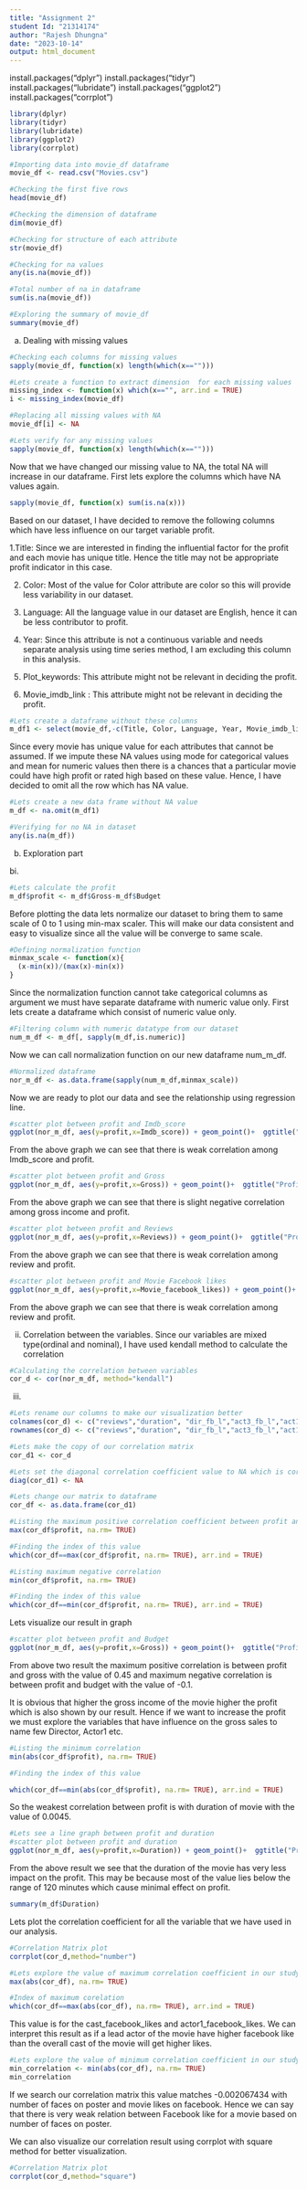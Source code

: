 ---
title: "Assignment 2"
student Id: "21314174"
author: "Rajesh Dhungna"
date: "2023-10-14"
output: html_document
---

install.packages("dplyr")
install.packages("tidyr")
install.packages("lubridate")
install.packages("ggplot2")
install.packages("corrplot")

```{r}
library(dplyr)
library(tidyr)
library(lubridate)
library(ggplot2)
library(corrplot)
```

```{r}
#Importing data into movie_df dataframe 
movie_df <- read.csv("Movies.csv")
```


```{r}
#Checking the first five rows
head(movie_df)
```
```{r}
#Checking the dimension of dataframe
dim(movie_df)
```

```{r}
#Checking for structure of each attribute
str(movie_df)

```


```{r}
#Checking for na values
any(is.na(movie_df))
```

```{r}
#Total number of na in dataframe
sum(is.na(movie_df))
```


```{r}
#Exploring the summary of movie_df
summary(movie_df)
```

a. Dealing with missing values
```{r}
#Checking each columns for missing values
sapply(movie_df, function(x) length(which(x=="")))
```


```{r}
#Lets create a function to extract dimension  for each missing values
missing_index <- function(x) which(x=="", arr.ind = TRUE)
i <- missing_index(movie_df)
```


```{r}
#Replacing all missing values with NA
movie_df[i] <- NA
```

```{r}
#Lets verify for any missing values
sapply(movie_df, function(x) length(which(x=="")))
```

Now that we have changed our missing value to NA, the total NA will increase in our dataframe. First lets explore the columns which have NA values again. 
```{r}
sapply(movie_df, function(x) sum(is.na(x)))
```
 

Based on our dataset, I have decided to remove the following columns which have less influence on our target variable profit. 

1.Title: Since we are interested in finding the influential factor for the profit and each movie has unique title. Hence the title may not be appropriate profit indicator in this case.


2. Color: Most of the value for Color attribute are color so this will provide less variability in our dataset.

3. Language: All the language value in our dataset are English, hence it can be less contributor to profit.


4. Year: Since this attribute is not a continuous variable and needs separate analysis using time series method, I am excluding this column in this analysis.

5. Plot_keywords: This attribute might not be relevant in deciding the profit.

6. Movie_imdb_link : This attribute might not be relevant in deciding the profit.




```{r}
#Lets create a dataframe without these columns
m_df1 <- select(movie_df,-c(Title, Color, Language, Year, Movie_imdb_link,Plot_keywords ))
```



Since every movie has unique value for each attributes that cannot be assumed. If we impute these NA values using mode for categorical values and mean for numeric values then there is a chances that a particular movie could have high profit or rated high based on these value. Hence, I have decided to omit all the row which has NA value.

```{r}
#Lets create a new data frame without NA value
m_df <- na.omit(m_df1)
```


```{r}
#Verifying for no NA in dataset
any(is.na(m_df))
```


b. Exploration part
 
bi.
```{r}
#Lets calculate the profit
m_df$profit <- m_df$Gross-m_df$Budget
```


Before plotting the data lets normalize our dataset to bring them to same scale of 0 to 1 using min-max scaler. This will make our data consistent and easy to visualize since all the value will be converge to same scale. 

```{r}
#Defining normalization function
minmax_scale <- function(x){
  (x-min(x))/(max(x)-min(x))
}
```

Since the normalization function cannot take categorical columns as argument we must have separate dataframe with numeric value only. First lets create a dataframe which consist of numeric value only.


```{r}
#Filtering column with numeric datatype from our dataset
num_m_df <- m_df[, sapply(m_df,is.numeric)]
```


Now we can call normalization function on our new dataframe num_m_df.
```{r}
#Normalized dataframe 
nor_m_df <- as.data.frame(sapply(num_m_df,minmax_scale))
```


Now we are ready to plot our data and see the relationship using regression line. 
```{r}
#scatter plot between profit and Imdb_score
ggplot(nor_m_df, aes(y=profit,x=Imdb_score)) + geom_point()+  ggtitle("Profit by IMDB Score") + geom_smooth(method=lm,  linetype="dashed", color="darkred", fill="blue")
```

From the above graph we can see that there is weak correlation among Imdb_score and profit. 



```{r}
#scatter plot between profit and Gross
ggplot(nor_m_df, aes(y=profit,x=Gross)) + geom_point()+  ggtitle("Profit by Gross Income") + geom_smooth(method=lm,  linetype="dashed", color="darkred", fill="blue")

```

From the above graph we can see that there is slight negative correlation among gross income and profit.


```{r}
#scatter plot between profit and Reviews
ggplot(nor_m_df, aes(y=profit,x=Reviews)) + geom_point()+  ggtitle("Profit by Reviews") + geom_smooth(method=lm,  linetype="dashed", color="darkred", fill="blue")
```

From the above graph we can see that there is weak correlation among review and profit.



```{r}
#scatter plot between profit and Movie Facebook likes
ggplot(nor_m_df, aes(y=profit,x=Movie_facebook_likes)) + geom_point()+  ggtitle("Profit by Movie Facebook likes") + geom_smooth(method=lm,  linetype="dashed", color="darkred", fill="blue")
```

From the above graph we can see that there is weak correlation among review and profit.







ii. Correlation between the variables.
Since our variables are mixed type(ordinal and nominal), I have used kendall method to calculate the correlation

```{r}
#Calculating the correlation between variables
cor_d <- cor(nor_m_df, method="kendall")

```



iii.

```{r}
#Lets rename our columns to make our visualization better
colnames(cor_d) <- c("reviews","duration", "dir_fb_l","act3_fb_l","act1_fb_l","gross","votes","cast_fb_l","p_face_no","budget","act2_fb_l","imdb_scr","asp_r","m_fb_l","profit")
rownames(cor_d) <- c("reviews","duration", "dir_fb_l","act3_fb_l","act1_fb_l","gross","votes","cast_fb_l","p_face_no","budget","act2_fb_l","imdb_scr","asp_r","m_fb_l","profit")
```


```{r}
#Lets make the copy of our correlation matrix
cor_d1 <- cor_d
```


```{r}
#Lets set the diagonal correlation coefficient value to NA which is correlation with self.
diag(cor_d1) <- NA

```


```{r}
#Lets change our matrix to dataframe
cor_df <- as.data.frame(cor_d1)
```



```{r}
#Listing the maximum positive correlation coefficient between profit and other variable
max(cor_df$profit, na.rm= TRUE)
```
```{r}
#Finding the index of this value
which(cor_df==max(cor_df$profit, na.rm= TRUE), arr.ind = TRUE)
```


```{r}
#Listing maximum negative correlation
min(cor_df$profit, na.rm= TRUE)
```

```{r}
#Finding the index of this value
which(cor_df==min(cor_df$profit, na.rm= TRUE), arr.ind = TRUE)
```



Lets visualize our result in graph
```{r}
#scatter plot between profit and Budget
ggplot(nor_m_df, aes(y=profit,x=Gross)) + geom_point()+  ggtitle("Profit by Gross") + geom_smooth(method=lm,  linetype="dashed", color="darkred", fill="blue")
```



From above two result the maximum positive correlation is between profit and gross with the value of 0.45 and maximum negative correlation is between profit and budget with the value of -0.1. 

It is obvious that higher the gross income of the movie higher the profit which is also shown by our result. Hence if we want to increase the profit we must explore the variables that have influence on the gross sales to name few Director, Actor1 etc. 


```{r}
#Listing the minimum correlation
min(abs(cor_df$profit), na.rm= TRUE)

```

```{r}
#Finding the index of this value

which(cor_df==min(abs(cor_df$profit), na.rm= TRUE), arr.ind = TRUE)
```

So the weakest correlation between profit is with duration of movie with the value of 0.0045.


```{r}
#Lets see a line graph between profit and duration
#scatter plot between profit and duration
ggplot(nor_m_df, aes(y=profit,x=Duration)) + geom_point()+  ggtitle("Profit by Duration") + geom_smooth(method=lm,  linetype="dashed", color="darkred", fill="blue")
```


From the above result we see that the duration of the movie has very less impact on the profit. This may be because most of the value lies below the range of 120 minutes which cause minimal effect on profit.

```{r}
summary(m_df$Duration)
```


Lets plot the correlation coefficient for all the variable that we have used in our analysis. 
```{r}
#Correlation Matrix plot
corrplot(cor_d,method="number")
```




```{r}
#Lets explore the value of maximum correlation coefficient in our study
max(abs(cor_df), na.rm= TRUE)
```
```{r}
#Index of maximum corelation
which(cor_df==max(abs(cor_df), na.rm= TRUE), arr.ind = TRUE)
```

This value is for the cast_facebook_likes and actor1_facebook_likes. We can interpret this result as if a lead actor of the movie have higher facebook like than the overall cast of the movie will get higher likes. 


```{r}
#Lets explore the value of minimum correlation coefficient in our study
min_correlation <- min(abs(cor_df), na.rm= TRUE)
min_correlation
```

If we search our correlation matrix this value matches -0.002067434 with number of faces on poster and movie likes on facebook. Hence we can say that there is very weak relation between Facebook like for a movie based on number of faces on poster. 


We can also visualize our correlation result using corrplot with square method for better visualization. 
```{r}
#Correlation Matrix plot
corrplot(cor_d,method="square")
```

